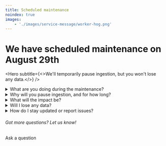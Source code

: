 ```yaml
---
title: Scheduled maintenance
noindex: true
images:
    - './images/service-message/worker-hog.png'
---
```




<div className="block mb-8 mx-auto" style={{ maxWidth: '370px' }}>
  <GatsbyImage image={getImage(props.images[0])} alt="Worker hog" />
</div>

<h1 className="text-center px-2 md:px-8 text-3xl md:text-5xl xl:text-6xl relative z-20">
  We have scheduled maintenance on <span className="text-red">August 29th</span>
</h1>

<Hero
    subtitle={<>We'll temporarily pause ingestion, but you won't lose any data.</>}
/>

<details>
  <summary>What are you doing during the maintenance?</summary>
  <p>
      We're planning to upgrade the Postgres database for our US cloud, moving from Aurora 11 to Aurora 15. This will make PostHog faster, and much more scalable. 
  </p>
  <p>
      This is planned maintenance, so there's <a href="https://github.com/PostHog/posthog-cloud-infra/issues/1987">a public GitHub issue</a> if you'd like to follow the technical discussion.
  </p>
  </details>

  <details>
  <summary>Why will you pause ingestion, and for how long?</summary>
  <p>
    We can't efficiently upgrade the database while it's in use, so we'll temporarily pause ingestion while work is underway. We expect it to take around four hours, starting at 06:00 EDT (05:00 CDT / 03:00 PDT / 10:00 UTC), August 29th.
  </p>
  </details>

<details>
<summary>What will the impact be?</summary>
  <p>
    This work will only impact users on our US Cloud, regardless of where the teams are physically located. Self-hosted, hobby, and EU Cloud users are unaffected.
</p>
<p>
    Teams on the US Cloud will still be able to log in and analyze historic data as normal, but no new data will be ingested while the maintenance is underway. Instead, we'll queue that data and ingest it once the work is complete. We expect it to take approximately four hours.
</p>
<p>
    Feature flags and experiments will function as expected for your users, but you won't be able to make changes to them until the upgrade is complete. Flags set to persist across authentication steps will not persist for new users who are identified during the upgrade.
</p>
</details>

<details>
<summary>Will I lose any data?</summary>
  <p>
    No. Data will be delayed during the maintenance period and become accessible once the work is complete.
</p>
</details>

<details>
  <summary>How do I stay updated or report issues?</summary>
  <p>
    We'll keep this page updated with the latest information. We'll also post an in-app banner while work is underway and remove it once work is finished.
  </p>
  <p>
    If you're seeing a bug or other unexpected behaviour, you can <a href="http://app.posthog.com/home#supportModal">report it in the app</a>. Alternatively, if you have a question you can <a href="/questions">ask us in our forum</a>.
</p>
<p>
    If you suspect an outage or incident affecting PostHog services, we recommend checking our <a href="https://status.posthog.com/">status page</a> before reporting.
</p>
</details>

<div className="centered py-5">
<h6>Got more questions? Let us know!</h6>
<CallToAction type="primary" width="84" to="/questions">
    Ask a question
</CallToAction>
</div>
